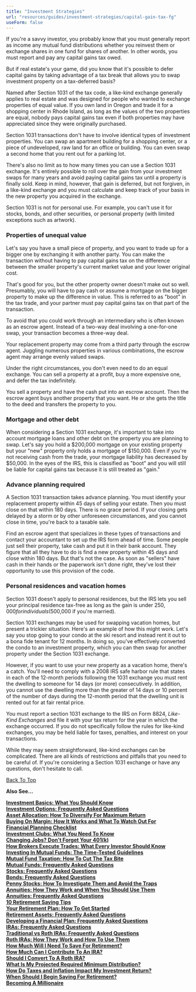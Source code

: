 ```yaml
---
title: "Investment Strategies"
url: "resources/guides/investment-strategies/capital-gain-tax-fg"
useForm: false
---
```



If you're a savvy investor, you probably know that you must generally report as income any mutual fund distributions whether you reinvest them or exchange shares in one fund for shares of another. In other words, you must report and pay any capital gains tax owed.

But if real estate's your game, did you know that it's possible to defer capital gains by taking advantage of a tax break that allows you to swap investment property on a tax-deferred basis?

Named after Section 1031 of the tax code, a like-kind exchange generally applies to real estate and was designed for people who wanted to exchange properties of equal value. If you own land in Oregon and trade it for a shopping center in Rhode Island, as long as the values of the two properties are equal, nobody pays capital gains tax even if both properties may have appreciated since they were originally purchased.

Section 1031 transactions don't have to involve identical types of investment properties. You can swap an apartment building for a shopping center, or a piece of undeveloped, raw land for an office or building. You can even swap a second home that you rent out for a parking lot.

There's also no limit as to how many times you can use a Section 1031 exchange. It's entirely possible to roll over the gain from your investment swaps for many years and avoid paying capital gains tax until a property is finally sold. Keep in mind, however, that gain is deferred, but not forgiven, in a like-kind exchange and you must calculate and keep track of your basis in the new property you acquired in the exchange.

Section 1031 is not for personal use. For example, you can't use it for stocks, bonds, and other securities, or personal property (with limited exceptions such as artwork).

### Properties of unequal value

Let's say you have a small piece of property, and you want to trade up for a bigger one by exchanging it with another party. You can make the transaction without having to pay capital gains tax on the difference between the smaller property's current market value and your lower original cost.

That's good for you, but the other property owner doesn't make out so well. Presumably, you will have to pay cash or assume a mortgage on the bigger property to make up the difference in value. This is referred to as "boot" in the tax trade, and your partner must pay capital gains tax on that part of the transaction.

To avoid that you could work through an intermediary who is often known as an escrow agent. Instead of a two-way deal involving a one-for-one swap, your transaction becomes a three-way deal.

Your replacement property may come from a third party through the escrow agent. Juggling numerous properties in various combinations, the escrow agent may arrange evenly valued swaps.

Under the right circumstances, you don't even need to do an equal exchange. You can sell a property at a profit, buy a more expensive one, and defer the tax indefinitely.

You sell a property and have the cash put into an escrow account. Then the escrow agent buys another property that you want. He or she gets the title to the deed and transfers the property to you.

### Mortgage and other debt

When considering a Section 1031 exchange, it's important to take into account mortgage loans and other debt on the property you are planning to swap. Let's say you hold a $200,000 mortgage on your existing property but your "new" property only holds a mortgage of $150,000. Even if you're not receiving cash from the trade, your mortgage liability has decreased by $50,000. In the eyes of the IRS, this is classified as "boot" and you will still be liable for capital gains tax because it is still treated as "gain."

### Advance planning required

A Section 1031 transaction takes advance planning. You must identify your replacement property within 45 days of selling your estate. Then you must close on that within 180 days. There is no grace period. If your closing gets delayed by a storm or by other unforeseen circumstances, and you cannot close in time, you're back to a taxable sale.

Find an escrow agent that specializes in these types of transactions and contact your accountant to set up the IRS form ahead of time. Some people just sell their property, take cash and put it in their bank account. They figure that all they have to do is find a new property within 45 days and close within 180 days. But that's not the case. As soon as "sellers" have cash in their hands or the paperwork isn't done right, they've lost their opportunity to use this provision of the code.

### Personal residences and vacation homes

Section 1031 doesn't apply to personal residences, but the IRS lets you sell your principal residence tax-free as long as the gain is under $250,000 for individuals ($500,000 if you're married).

Section 1031 exchanges may be used for swapping vacation homes, but present a trickier situation. Here's an example of how this might work. Let's say you stop going to your condo at the ski resort and instead rent it out to a bona fide tenant for 12 months. In doing so, you've effectively converted the condo to an investment property, which you can then swap for another property under the Section 1031 exchange.

However, if you want to use your new property as a vacation home, there's a catch. You'll need to comply with a 2008 IRS safe harbor rule that states in each of the 12-month periods following the 1031 exchange you must rent the dwelling to someone for 14 days (or more) consecutively. In addition, you cannot use the dwelling more than the greater of 14 days or 10 percent of the number of days during the 12-month period that the dwelling unit is rented out for at fair rental price.

You must report a section 1031 exchange to the IRS on Form 8824, _Like-Kind Exchanges_ and file it with your tax return for the year in which the exchange occurred. If you do not specifically follow the rules for like-kind exchanges, you may be held liable for taxes, penalties, and interest on your transactions.

While they may seem straightforward, like-kind exchanges can be complicated. There are all kinds of restrictions and pitfalls that you need to be careful of. If you're considering a Section 1031 exchange or have any questions, don't hesitate to call.

[Back To Top](#top)

**Also See...**

[**Investment Basics: What You Should Know**](/sample652/investment-strategies.php?item=83&catid=28&cat=Investment+Basics%3A+What+You+Should+Know)  
[**Investment Options: Frequently Asked Questions**](/sample652/investment-strategies.php?item=13&catid=28&cat=Investment+Options%3A+Frequently+Asked+Questions)  
[**Asset Allocation: How To Diversify For Maximum Return**](/sample652/investment-strategies.php?item=84&catid=28&cat=Asset+Allocation%3A+How+To+Diversify+For+Maximum+Return)  
[**Buying On Margin: How It Works and What To Watch Out For**](/sample652/investment-strategies.php?item=86&catid=28&cat=Buying+On+Margin%3A+How+It+Works+and+What+To+Watch+Out+For)  
[**Financial Planning Checklist**](/sample652/investment-strategies.php?item=87&catid=28&cat=Financial+Planning+Checklist)  
[**Investment Clubs: What You Need To Know**](/sample652/investment-strategies.php?item=88&catid=28&cat=Investment+Clubs%3A+What+You+Need+To+Know)  
[**Changing Jobs? Don't Forget Your 401(k)**](/sample652/investment-strategies.php?item=90&catid=28&cat=Changing+Jobs%3F+Don%27t+Forget+Your+401%28k%29)  
[**How Brokers Execute Trades: What Every Investor Should Know**](/sample652/investment-strategies.php?item=91&catid=28&cat=How+Brokers+Execute+Trades%3A+What+Every+Investor+Should+Know)  
[**Investing In Mutual Funds: The Time-Tested Guidelines**](/sample652/investment-strategies.php?item=92&catid=28&cat=Investing+In+Mutual+Funds%3A+The+Time-Tested+Guidelines)  
[**Mutual Fund Taxation: How To Cut The Tax Bite**](/sample652/investment-strategies.php?item=99&catid=28&cat=Mutual+Fund+Taxation%3A+How+To+Cut+The+Tax+Bite)  
[**Mutual Funds: Frequently Asked Questions**](/sample652/investment-strategies.php?item=16&catid=28&cat=Mutual+Funds%3A+Frequently+Asked+Questions)  
[**Stocks: Frequently Asked Questions**](/sample652/investment-strategies.php?item=17&catid=28&cat=Stocks%3A+Frequently+Asked+Questions)  
[**Bonds: Frequently Asked Questions**](/sample652/investment-strategies.php?item=15&catid=28&cat=Bonds%3A+Frequently+Asked+Questions)  
[**Penny Stocks: How To Investigate Them and Avoid the Traps**](/sample652/investment-strategies.php?item=95&catid=28&cat=Penny+Stocks%3A+How+To+Investigate+Them+and+Avoid+the+Traps)  
[**Annuities: How They Work and When You Should Use Them**](/sample652/investment-strategies.php?item=51&catid=28&cat=Annuities%3A+How+They+Work+and+When+You+Should+Use+Them)  
[**Annuities: Frequently Asked Questions**](/sample652/investment-strategies.php?item=14&catid=28&cat=Annuities%3A+Frequently+Asked+Questions)  
[**10 Retirement Saving Tips**](/sample652/investment-strategies.php?item=55&catid=28&cat=10+Retirement+Saving+Tips)  
[**Your Retirement Plan: How To Get Started**](/sample652/investment-strategies.php?item=54&catid=28&cat=Your+Retirement+Plan%3A+How+To+Get+Started)  
[**Retirement Assets: Frequently Asked Questions**](/sample652/investment-strategies.php?item=19&catid=28&cat=Retirement+Assets%3A+Frequently+Asked+Questions)  
[**Developing a Financial Plan: Frequently Asked Questions**](/sample652/investment-strategies.php?item=12&catid=28&cat=Developing+a+Financial+Plan%3A+Frequently+Asked+Questions)  
[**IRAs: Frequently Asked Questions**](/sample652/investment-strategies.php?item=21&catid=28&cat=IRAs%3A+Frequently+Asked+Questions)  
[**Traditional vs Roth IRAs: Frequently Asked Questions**](/sample652/investment-strategies.php?item=26&catid=28&cat=Traditional+vs+Roth+IRAs%3A+Frequently+Asked+Questions)  
[**Roth IRAs: How They Work and How To Use Them**](/sample652/investment-strategies.php?item=60&catid=28&cat=Roth+IRAs%3A+How+They+Work+and+How+To+Use+Them)  
[**How Much Will I Need To Save For Retirement?**](calc-section.php?calc=ret02)  
[**How Much Can I Contribute To An IRA?**](calc-section.php?calc=qua02)  
[**Should I Convert To A Roth IRA?**](calc-section.php?calc=qua04)  
[**What Is My Projected Required Minimum Distribution?**](calc-section.php?calc=qua07)  
[**How Do Taxes and Inflation Impact My Investment Return?**](calc-section.php?calc=sav09)  
[**When Should I Begin Saving For Retirement?**](calc-section.php?calc=ret07)  
[**Becoming A Millionaire**](calc-section.php?calc=sav01)  
